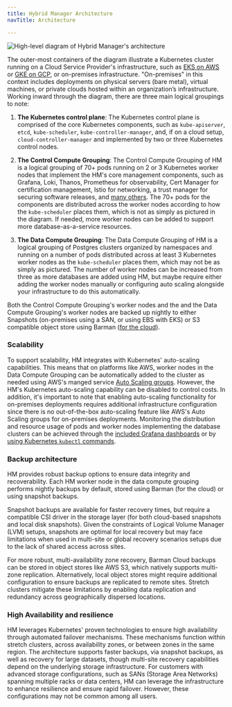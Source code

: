 ```yaml
---
title: Hybrid Manager Architecture
navTitle: Architecture

---
```


![High-level diagram of Hybrid Manager's architecture](images/hcp_high-level_light.svg)

The outer-most containers of the diagram illustrate a Kubernetes cluster running on a Cloud Service Provider's infrastructure, such as [EKS on AWS](https://aws.amazon.com/eks/) or [GKE on GCP](https://cloud.google.com/kubernetes-engine), or on-premises infrastructure. "On-premises" in this context includes deployments on physical servers (bare metal), virtual machines, or private clouds hosted within an organization’s infrastructure. 
Working inward through the diagram, there are three main logical groupings to note:

1.  **The Kubernetes control plane**: The Kubernetes control plane is comprised of the core Kubernetes components, such as `kube-apiserver`, `etcd`, `kube-scheduler`, `kube-controller-manager`, and, if on a cloud setup, `cloud-controller-manager` and implemented by two or three Kubernetes control nodes.

2.  **The Control Compute Grouping**: The Control Compute Grouping of HM is a logical grouping of 70+ pods running on 2 or 3 Kubernetes worker nodes that implement the HM's core management components, such as Grafana, Loki, Thanos, Prometheus for observability, Cert Manager for certification management, Istio for networking, a trust manager for securing software releases, and [many others](/guide/using_hybrid_manager/service_list.md).
    The 70+ pods for the components are distributed across the worker nodes according to how the `kube-scheduler` places them, which is not as simply as pictured in the diagram.
    If needed, more worker nodes can be added to support more database-as-a-service resources.

3.  **The Data Compute Grouping**: The Data Compute Grouping of HM is a logical grouping of Postgres clusters organized by namespaces and running on a number of pods distributed across at least 3 Kubernetes worker nodes as the `kube-scheduler` places them, which may not be as simply as pictured.
    The number of worker nodes can be increased from three as more databases are added using HM, but maybe require either adding the worker nodes manually or configuring auto scaling alongside your infrastructure to do this automatically.

Both the Control Compute Grouping's worker nodes and the and the Data Compute Grouping's worker nodes are backed up nightly to either Snapshots (on-premises using a SAN, or using EBS with EKS) or S3 compatible object store using Barman ([for the cloud](https://docs.pgbarman.org/release/3.12.0/user_guide/barman_cloud.html)).

### Scalability

To support scalability, HM integrates with Kubernetes' auto-scaling capabilities.
This means that on platforms like AWS, worker nodes in the Data Compute Grouping can be automatically added to the cluster as needed using AWS's manged service [Auto Scaling groups](https://docs.aws.amazon.com/autoscaling/ec2/userguide/auto-scaling-groups.html).
However, the HM's Kubernetes auto-scaling capability can be disabled to control costs.
In addition, it's important to note that enabling auto-scaling functionality for on-premises deployments requires additional infrastructure configuration since there is no out-of-the-box auto-scaling feature like AWS's Auto Scaling groups for on-premises deployments.
Monitoring the distribution and resource usage of pods and worker nodes implementing the database clusters can be achieved through the [included Grafana dashboards](using-hybrid-manager/cluster-management/manage-clusters/trace-clusters.mdx#grafana-hardware-utilization-dashboard) or by [using Kubernetes `kubectl` commands](using-hybrid-manager/cluster-management/manage-clusters/trace-clusters.mdx#using-kubectl-to-check-underlying-cluster-resources).

### Backup architecture

HM provides robust backup options to ensure data integrity and recoverability.
Each HM worker node in the data compute grouping performs nightly backups by default, stored using Barman (for the cloud) or using snapshot backups.

Snapshot backups are available for faster recovery times, but require a compatible CSI driver in the storage layer (for both cloud-based snapshots and local disk snapshots).
Given the constraints of Logical Volume Manager (LVM) setups, snapshots are optimal for local recovery but may face limitations when used in multi-site or global recovery scenarios setups due to the lack of shared access across sites.

For more robust, multi-availability zone recovery, Barman Cloud backups can be stored in object stores like AWS S3, which natively supports multi-zone replication.
Alternatively, local object stores might require additional configuration to ensure backups are replicated to remote sites.
Stretch clusters mitigate these limitations by enabling data replication and redundancy across geographically dispersed locations.

### High Availability and resilience

HM leverages Kubernetes' proven technologies to ensure high availability through automated failover mechanisms.
These mechanisms function within stretch clusters, across availability zones, or between zones in the same region.
The architecture supports faster backups, via snapshot backups, as well as recovery for large datasets, though multi-site recovery capabilities depend on the underlying storage infrastructure.
For customers with advanced storage configurations, such as SANs (Storage Area Networks) spanning multiple racks or data centers, HM can leverage the infrastructure to enhance resilience and ensure rapid failover. However, these configurations may not be common among all users.
